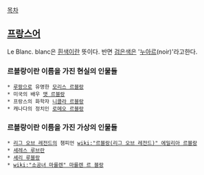 [[목차]]

== [[프랑스]]어 ==
Le Blanc. blanc은 [[흰색]]이란 뜻이다. 반면 [[검은색]]은 '[[누아르]](noir)'라고한다.

=== 르블랑이란 이름을 가진 현실의 인물들 ===
 * [[루팡]]으로 유명한 [[모리스 르블랑]]
 * 미국의 배우 [[맷 르블랑]]
 * 프랑스의 화학자 [[니콜라 르블랑]]
 * 캐나다의 정치인 [[로메오 르블랑]]
=== 르블랑이란 이름을 가진 가상의 인물들 ===
 * [[리그 오브 레전드]]의 챔피언 [[wiki:"르블랑(리그 오브 레전드)" 에밀리아 르블랑]]
 * [[세레스 루브란]]
 * [[셰리 루블랑]]
 * [[wiki:"소공녀 마를렌" 마를렌 르 블랑]]
